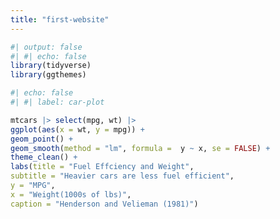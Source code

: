```yaml
---
title: "first-website"
---
```



```r
#| output: false 
#| #| echo: false
library(tidyverse)
library(ggthemes)
```



```r
#| echo: false 
#| #| label: car-plot
```

```r
mtcars |> select(mpg, wt) |>
ggplot(aes(x = wt, y = mpg)) + 
geom_point() + 
geom_smooth(method = "lm", formula =  y ~ x, se = FALSE) +
theme_clean() +
labs(title = "Fuel Effciency and Weight",
subtitle = "Heavier cars are less fuel efficient",
y = "MPG",
x = "Weight(1000s of lbs)",
caption = "Henderson and Velieman (1981)")
```


